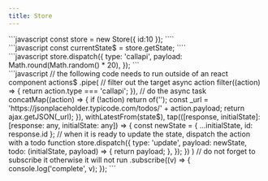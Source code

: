 ```yaml
---
title: Store
---
```




<StoreIntro>
<div q:slot={'code1'}>
  ```javascript
  const store = new Store({ id:10 });
  ````
</div>

  <div q:slot={'code2'}>
    ```javascript
    const currentState$ =  store.getState;
    ````
  </div>

  <div q:slot={'code3'}>
    ```javascript
    store.dispatch({
      type: 'callapi',
      payload: Math.round(Math.random() * 20),
  });
    ```
  </div>

  <div q:slot={'code4'}>
    ```javascript
    // the following code needs to run outside of an react component
    actions$
    .pipe(
    // filter out the target async action
    filter((action) => {
      return action.type === 'callapi';
  }),
    // do the async task
    concatMap((action) => {
      if (!action) return of('');
      const _url =
      'https://jsonplaceholder.typicode.com/todos/' + action.payload;
      return ajax.getJSON(_url);
  }),
    withLatestFrom(state$),
    tap(([response, initialState]: [response: any, initialState: any]) => {
      const newState = { ...initialState, id: response.id };
      // when it is ready to update the state, dispatch the action with a todo function
      store.dispatch({
      type: 'update',
      payload: newState,
      todo: (initialState, payload) => {
      return payload;
  },
  });
  })
    )
    // do not forget to subscribe it otherwise it will not run
    .subscribe((v) => {
    console.log('complete', v);
  });
    ```

  </div>
</StoreIntro>
